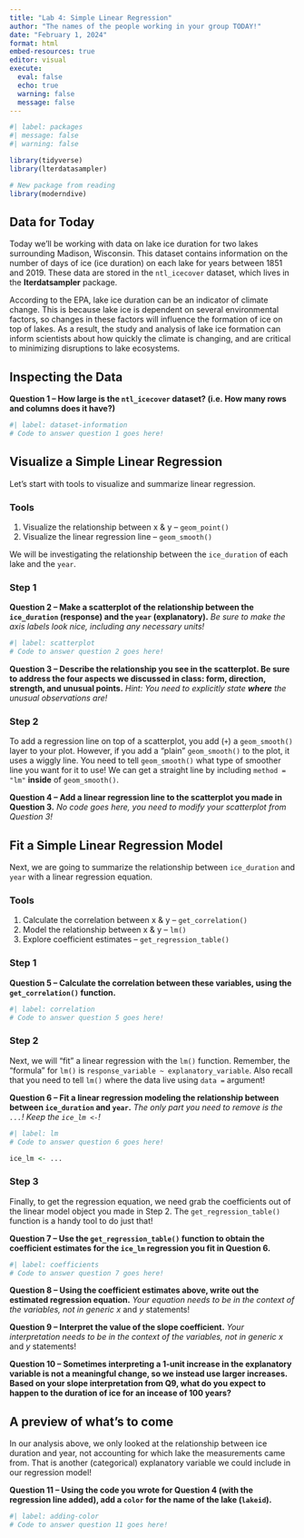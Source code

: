 ```yaml
---
title: "Lab 4: Simple Linear Regression"
author: "The names of the people working in your group TODAY!"
date: "February 1, 2024"
format: html
embed-resources: true
editor: visual
execute: 
  eval: false
  echo: true
  warning: false
  message: false
---
```


```r
#| label: packages
#| message: false
#| warning: false

library(tidyverse)
library(lterdatasampler)

# New package from reading
library(moderndive)
```

## Data for Today

Today we'll be working with data on lake ice duration for two lakes surrounding Madison, Wisconsin. This dataset contains information on the number of days of ice (ice duration) on each lake for years between 1851 and 2019. These data are stored in the `ntl_icecover` dataset, which lives in the **lterdatsampler** package.

According to the EPA, lake ice duration can be an indicator of climate change. This is because lake ice is dependent on several environmental factors, so changes in these factors will influence the formation of ice on top of lakes. As a result, the study and analysis of lake ice formation can inform scientists about how quickly the climate is changing, and are critical to minimizing disruptions to lake ecosystems.

## Inspecting the Data

**Question 1 -- How large is the `ntl_icecover` dataset? (i.e. How many rows and columns does it have?)**

```r
#| label: dataset-information
# Code to answer question 1 goes here!


```

## Visualize a Simple Linear Regression

Let's start with tools to visualize and summarize linear regression.

### Tools

1.  Visualize the relationship between x & y -- `geom_point()`
2.  Visualize the linear regression line -- `geom_smooth()`

We will be investigating the relationship between the `ice_duration` of each lake and the `year`.

### Step 1

**Question 2 -- Make a scatterplot of the relationship between the `ice_duration` (response) and the `year` (explanatory).** *Be sure to make the axis labels look nice, including any necessary units!*

```r
#| label: scatterplot
# Code to answer question 2 goes here!


```

**Question 3 -- Describe the relationship you see in the scatterplot. Be sure to address the four aspects we discussed in class: form, direction, strength, and unusual points.** *Hint: You need to explicitly state **where** the unusual observations are!*

### Step 2

To add a regression line on top of a scatterplot, you add (`+`) a `geom_smooth()` layer to your plot. However, if you add a "plain" `geom_smooth()` to the plot, it uses a wiggly line. You need to tell `geom_smooth()` what type of smoother line you want for it to use! We can get a straight line by including `method = "lm"` **inside** of `geom_smooth()`.

**Question 4 -- Add a linear regression line to the scatterplot you made in Question 3.** *No code goes here, you need to modify your scatterplot from Question 3!*

## Fit a Simple Linear Regression Model

Next, we are going to summarize the relationship between `ice_duration` and `year` with a linear regression equation.

### Tools

1.  Calculate the correlation between x & y -- `get_correlation()`
2.  Model the relationship between x & y -- `lm()`
3.  Explore coefficient estimates -- `get_regression_table()`

### Step 1

**Question 5 -- Calculate the correlation between these variables, using the `get_correlation()` function.**

```r
#| label: correlation
# Code to answer question 5 goes here!


```

### Step 2

Next, we will "fit" a linear regression with the `lm()` function. Remember, the "formula" for `lm()` is `response_variable ~ explanatory_variable`. Also recall that you need to tell `lm()` where the data live using `data =` argument!

**Question 6 -- Fit a linear regression modeling the relationship between between `ice_duration` and `year`.** *The only part you need to remove is the `...`! Keep the `ice_lm <-`!*

```r
#| label: lm
# Code to answer question 6 goes here!

ice_lm <- ...
```

### Step 3

Finally, to get the regression equation, we need grab the coefficients out of the linear model object you made in Step 2. The `get_regression_table()` function is a handy tool to do just that!

**Question 7 -- Use the `get_regression_table()` function to obtain the coefficient estimates for the `ice_lm` regression you fit in Question 6.**

```r
#| label: coefficients
# Code to answer question 7 goes here!


```

**Question 8 -- Using the coefficient estimates above, write out the estimated regression equation.** *Your equation needs to be in the context of the variables, not in generic* $x$ and $y$ statements!

**Question 9 -- Interpret the value of the slope coefficient.** *Your interpretation needs to be in the context of the variables, not in generic* $x$ and $y$ statements!

**Question 10 -- Sometimes interpreting a 1-unit increase in the explanatory variable is not a meaningful change, so we instead use larger increases. Based on your slope interpretation from Q9, what do you expect to happen to the duration of ice for an incease of 100 years?**

## A preview of what's to come

In our analysis above, we only looked at the relationship between ice duration and year, not accounting for which lake the measurements came from. That is another (categorical) explanatory variable we could include in our regression model!

**Question 11 -- Using the code you wrote for Question 4 (with the regression line added), add a `color` for the name of the lake (`lakeid`).**

```r
#| label: adding-color
# Code to answer question 11 goes here!

```

